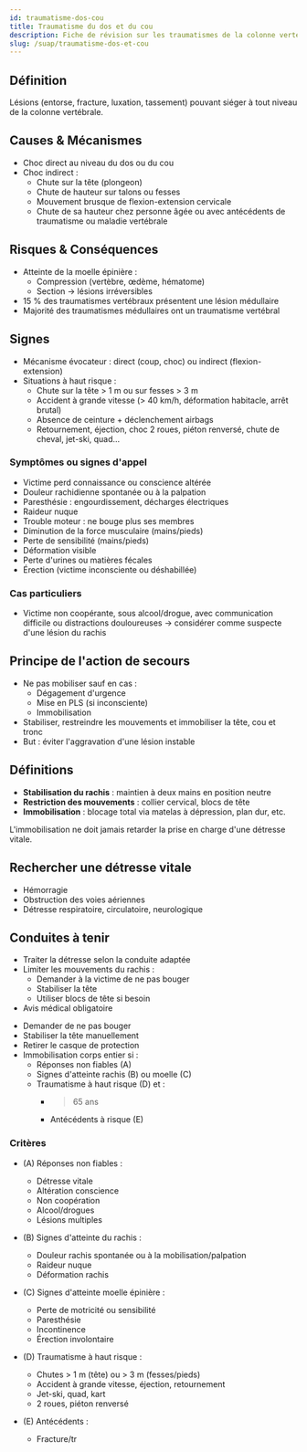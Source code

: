 ---
id: traumatisme-dos-cou
title: Traumatisme du dos et du cou
description: Fiche de révision sur les traumatismes de la colonne vertébrale
slug: /suap/traumatisme-dos-et-cou
---


## Définition

Lésions (entorse, fracture, luxation, tassement) pouvant siéger à tout niveau de la colonne vertébrale.

## Causes & Mécanismes

- Choc direct au niveau du dos ou du cou
- Choc indirect :
  - Chute sur la tête (plongeon)
  - Chute de hauteur sur talons ou fesses
  - Mouvement brusque de flexion-extension cervicale
  - Chute de sa hauteur chez personne âgée ou avec antécédents de traumatisme ou maladie vertébrale

## Risques & Conséquences

- Atteinte de la moelle épinière :
  - Compression (vertèbre, œdème, hématome)
  - Section → lésions irréversibles
- 15 % des traumatismes vertébraux présentent une lésion médullaire
- Majorité des traumatismes médullaires ont un traumatisme vertébral

## Signes

- Mécanisme évocateur : direct (coup, choc) ou indirect (flexion-extension)
- Situations à haut risque :
  - Chute sur la tête > 1 m ou sur fesses > 3 m
  - Accident à grande vitesse (> 40 km/h, déformation habitacle, arrêt brutal)
  - Absence de ceinture + déclenchement airbags
  - Retournement, éjection, choc 2 roues, piéton renversé, chute de cheval, jet-ski, quad…

### Symptômes ou signes d'appel

- Victime perd connaissance ou conscience altérée
- Douleur rachidienne spontanée ou à la palpation
- Paresthésie : engourdissement, décharges électriques
- Raideur nuque
- Trouble moteur : ne bouge plus ses membres
- Diminution de la force musculaire (mains/pieds)
- Perte de sensibilité (mains/pieds)
- Déformation visible
- Perte d'urines ou matières fécales
- Érection (victime inconsciente ou déshabillée)

### Cas particuliers

- Victime non coopérante, sous alcool/drogue, avec communication difficile ou distractions douloureuses → considérer comme suspecte d'une lésion du rachis

## Principe de l'action de secours

- Ne pas mobiliser sauf en cas :
  - Dégagement d'urgence
  - Mise en PLS (si inconsciente)
  - Immobilisation
- Stabiliser, restreindre les mouvements et immobiliser la tête, cou et tronc
- But : éviter l'aggravation d'une lésion instable

## Définitions

- **Stabilisation du rachis** : maintien à deux mains en position neutre
- **Restriction des mouvements** : collier cervical, blocs de tête
- **Immobilisation** : blocage total via matelas à dépression, plan dur, etc.

<Admonition type="danger">
L'immobilisation ne doit jamais retarder la prise en charge d'une détresse vitale.
</Admonition>

## Rechercher une détresse vitale

- Hémorragie
- Obstruction des voies aériennes
- Détresse respiratoire, circulatoire, neurologique

## Conduites à tenir

<Tabs>
  <TabItem value="détresse" label="Victime avec détresse vitale">

  - Traiter la détresse selon la conduite adaptée
  - Limiter les mouvements du rachis :
    - Demander à la victime de ne pas bouger
    - Stabiliser la tête
    - Utiliser blocs de tête si besoin
  - Avis médical obligatoire

  </TabItem>

  <TabItem value="pas-détresse" label="Victime sans détresse vitale">

  - Demander de ne pas bouger
  - Stabiliser la tête manuellement
  - Retirer le casque de protection
  - Immobilisation corps entier si :
    - Réponses non fiables (A)
    - Signes d'atteinte rachis (B) ou moelle (C)
    - Traumatisme à haut risque (D) et :
      - > 65 ans
      - Antécédents à risque (E)

  </TabItem>
</Tabs>

### Critères

- (A) Réponses non fiables :
  - Détresse vitale
  - Altération conscience
  - Non coopération
  - Alcool/drogues
  - Lésions multiples

- (B) Signes d'atteinte du rachis :
  - Douleur rachis spontanée ou à la mobilisation/palpation
  - Raideur nuque
  - Déformation rachis

- (C) Signes d'atteinte moelle épinière :
  - Perte de motricité ou sensibilité
  - Paresthésie
  - Incontinence
  - Érection involontaire

- (D) Traumatisme à haut risque :
  - Chutes > 1 m (tête) ou > 3 m (fesses/pieds)
  - Accident à grande vitesse, éjection, retournement
  - Jet-ski, quad, kart
  - 2 roues, piéton renversé

- (E) Antécédents :
  - Fracture/tr
